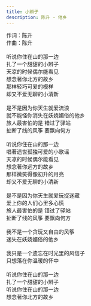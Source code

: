 ```yaml
---
title: 小辫子
description: 陈升 - 他乡
---
```


作词：陈升<br />作曲：陈升<br /><br />听说你住在山的那一边<br />扎了一个甜甜的小辫子<br />天凉的时候偶尔能看见<br />想念著你北方的故乡<br />那样轻巧可爱的模样<br />却又不爱无聊的小清新<br /><br />是不是因为你天生就爱流浪<br />就不能怪你消失在妖娆媚俗的他乡<br />旅人最害怕的是 错过了驿站<br />扯断了线的风筝 要飘向何方<br /><br />听说你住在山的那一边<br />唱著遗世孤独可爱的小歌谣<br />天凉的时候偶尔能看见<br />想念著你远方的故乡<br />那样微笑得像初升的月亮<br />却又不爱无聊的小清新<br /><br />是不是因为你天生就爱玩捉迷藏<br />爱上你的人们心里多心慌<br />旅人最害怕的是 错过了驿站<br />扯断了线的风筝 要飘向何方<br /><br />我不是一个贪玩又自由的风筝<br />迷失在妖娆媚俗的他乡<br /><br />我只是一个遗忘在时光里的风信子<br />只想落在你温暖的怀中<br /><br />听说你住在山的那一边<br />扎了一个甜甜的小辫子<br />听说你住在山的那一边<br />想念著你北方的故乡